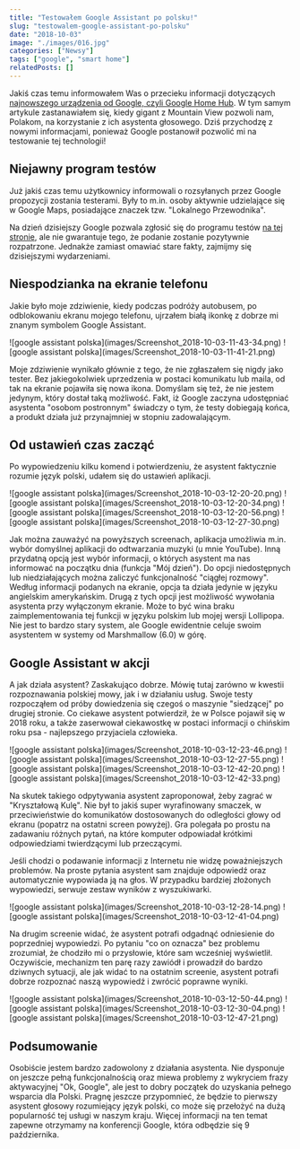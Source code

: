 ```yaml
---
title: "Testowałem Google Assistant po polsku!"
slug: "testowalem-google-assistant-po-polsku"
date: "2018-10-03"
image: "./images/016.jpg"
categories: ["Newsy"]
tags: ["google", "smart home"]
relatedPosts: []
---
```


Jakiś czas temu informowałem Was o przecieku informacji dotyczących [najnowszego urządzenia od Google, czyli Google Home Hub](/google-home-hub-smart-display-od-google). W tym samym artykule zastanawiałem się, kiedy gigant z Mountain View pozwoli nam, Polakom, na korzystanie z ich asystenta głosowego. Dziś przychodzę z nowymi informacjami, ponieważ Google postanowił pozwolić mi na testowanie tej technologii!

## Niejawny program testów

Już jakiś czas temu użytkownicy informowali o rozsyłanych przez Google propozycji zostania testerami. Były to m.in. osoby aktywnie udzielające się w Google Maps, posiadające znaczek tzw. "Lokalnego Przewodnika".

Na dzień dzisiejszy Google pozwala zgłosić się do programu testów [na tej stronie](https://support.google.com/websearch/answer/6307673?hl=pl), ale nie gwarantuje tego, że podanie zostanie pozytywnie rozpatrzone. Jednakże zamiast omawiać stare fakty, zajmijmy się dzisiejszymi wydarzeniami.

## Niespodzianka na ekranie telefonu

Jakie było moje zdziwienie, kiedy podczas podróży autobusem, po odblokowaniu ekranu mojego telefonu, ujrzałem białą ikonkę z dobrze mi znanym symbolem Google Assistant.

<Gallery>
![google assistant polska](images/Screenshot_2018-10-03-11-43-34.png)
![google assistant polska](images/Screenshot_2018-10-03-11-41-21.png)
</Gallery>

Moje zdziwienie wynikało głównie z tego, że nie zgłaszałem się nigdy jako tester. Bez jakiegokolwiek uprzedzenia w postaci komunikatu lub maila, od tak na ekranie pojawiła się nowa ikona. Domyślam się też, że nie jestem jedynym, który dostał taką możliwość. Fakt, iż Google zaczyna udostępniać asystenta "osobom postronnym" świadczy o tym, że testy dobiegają końca, a produkt działa już przynajmniej w stopniu zadowalającym.

## Od ustawień czas zacząć

Po wypowiedzeniu kilku komend i potwierdzeniu, że asystent faktycznie rozumie język polski, udałem się do ustawień aplikacji.

<Gallery>
![google assistant polska](images/Screenshot_2018-10-03-12-20-20.png)
![google assistant polska](images/Screenshot_2018-10-03-12-20-34.png)
![google assistant polska](images/Screenshot_2018-10-03-12-20-56.png)
![google assistant polska](images/Screenshot_2018-10-03-12-27-30.png)
</Gallery>

Jak można zauważyć na powyższych screenach, aplikacja umożliwia m.in. wybór domyślnej aplikacji do odtwarzania muzyki (u mnie YouTube). Inną przydatną opcją jest wybór informacji, o których asystent ma nas informować na początku dnia (funkcja "Mój dzień"). Do opcji niedostępnych lub niedziałających można zaliczyć funkcjonalność "ciągłej rozmowy". Według informacji podanych na ekranie, opcja ta działa jedynie w języku angielskim amerykańskim. Drugą z tych opcji jest możliwość wywołania asystenta przy wyłączonym ekranie. Może to być wina braku zaimplementowania tej funkcji w języku polskim lub mojej wersji Lollipopa. Nie jest to bardzo stary system, ale Google ewidentnie celuje swoim asystentem w systemy od Marshmallow (6.0) w górę.

## Google Assistant w akcji

A jak działa asystent? Zaskakująco dobrze. Mówię tutaj zarówno w kwestii rozpoznawania polskiej mowy, jak i w działaniu usług. Swoje testy rozpocząłem od próby dowiedzenia się czegoś o maszynie "siedzącej" po drugiej stronie. Co ciekawe asystent potwierdził, że w Polsce pojawił się w 2018 roku, a także zaserwował ciekawostkę w postaci informacji o chińskim roku psa - najlepszego przyjaciela człowieka.

<Gallery>
![google assistant polska](images/Screenshot_2018-10-03-12-23-46.png)
![google assistant polska](images/Screenshot_2018-10-03-12-27-55.png)
![google assistant polska](images/Screenshot_2018-10-03-12-42-20.png)
![google assistant polska](images/Screenshot_2018-10-03-12-42-33.png)
</Gallery>

Na skutek takiego odpytywania asystent zaproponował, żeby zagrać w "Kryształową Kulę". Nie był to jakiś super wyrafinowany smaczek, w przeciwieństwie do komunikatów dostosowanych do odległości głowy od ekranu (popatrz na ostatni screen powyżej). Gra polegała po prostu na zadawaniu różnych pytań, na które komputer odpowiadał krótkimi odpowiedziami twierdzącymi lub przeczącymi.

Jeśli chodzi o podawanie informacji z Internetu nie widzę poważniejszych problemów. Na proste pytania asystent sam znajduje odpowiedź oraz automatycznie wypowiada ją na głos. W przypadku bardziej złożonych wypowiedzi, serwuje zestaw wyników z wyszukiwarki.

<Gallery>
![google assistant polska](images/Screenshot_2018-10-03-12-28-14.png)
![google assistant polska](images/Screenshot_2018-10-03-12-41-04.png)
</Gallery>

Na drugim screenie widać, że asystent potrafi odgadnąć odniesienie do poprzedniej wypowiedzi. Po pytaniu "co on oznacza" bez problemu zrozumiał, że chodziło mi o przysłowie, które sam wcześniej wyświetlił. Oczywiście, mechanizm ten parę razy zawiódł i prowadził do bardzo dziwnych sytuacji, ale jak widać to na ostatnim screenie, asystent potrafi dobrze rozpoznać naszą wypowiedź i zwrócić poprawne wyniki.

<Gallery>
![google assistant polska](images/Screenshot_2018-10-03-12-50-44.png)
![google assistant polska](images/Screenshot_2018-10-03-12-30-04.png)
![google assistant polska](images/Screenshot_2018-10-03-12-47-21.png)
</Gallery>

## Podsumowanie

Osobiście jestem bardzo zadowolony z działania asystenta. Nie dysponuje on jeszcze pełną funkcjonalnością oraz miewa problemy z wykryciem frazy aktywacyjnej "Ok, Google", ale jest to dobry początek do uzyskania pełnego wsparcia dla Polski. Pragnę jeszcze przypomnieć, że będzie to pierwszy asystent głosowy rozumiejący język polski, co może się przełożyć na dużą popularność tej usługi w naszym kraju. Więcej informacji na ten temat zapewne otrzymamy na konferencji Google, która odbędzie się 9 października.
